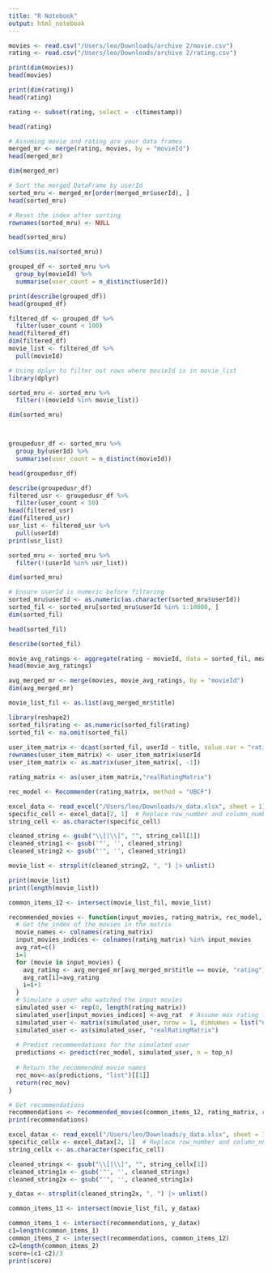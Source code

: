 ```yaml
---
title: "R Notebook"
output: html_notebook
---
```



```r
movies <- read.csv("/Users/leo/Downloads/archive 2/movie.csv")
rating <- read.csv("/Users/leo/Downloads/archive 2/rating.csv")
```


```r
print(dim(movies))
head(movies)
```


```r
print(dim(rating))
head(rating)
```
```r
rating <- subset(rating, select = -c(timestamp))
```


```r
head(rating)

```


```r
# Assuming movie and rating are your data frames
merged_mr <- merge(rating, movies, by = "movieId")
head(merged_mr)
```


```r
dim(merged_mr)
```


```r
# Sort the merged DataFrame by userId
sorted_mru <- merged_mr[order(merged_mr$userId), ]
head(sorted_mru)
```
```r
# Reset the index after sorting
rownames(sorted_mru) <- NULL

```
```r
head(sorted_mru)
```
```r
colSums(is.na(sorted_mru))
```


```r

grouped_df <- sorted_mru %>%
  group_by(movieId) %>%
  summarise(user_count = n_distinct(userId))

print(describe(grouped_df))
head(grouped_df)
```
```r
filtered_df <- grouped_df %>%
  filter(user_count < 100)
head(filtered_df)
dim(filtered_df)
movie_list <- filtered_df %>%
  pull(movieId)
```


```r
# Using dplyr to filter out rows where movieId is in movie_list
library(dplyr)

sorted_mru <- sorted_mru %>%
  filter(!(movieId %in% movie_list))

```


```r
dim(sorted_mru)
```


```r
```


```r
```


```r
groupedusr_df <- sorted_mru %>%
  group_by(userId) %>%
  summarise(user_count = n_distinct(movieId))

head(groupedusr_df)
```


```r
describe(groupedusr_df)
filtered_usr <- groupedusr_df %>%
  filter(user_count < 50)
head(filtered_usr)
dim(filtered_usr)
usr_list <- filtered_usr %>%
  pull(userId)
print(usr_list)
```


```r
sorted_mru <- sorted_mru %>%
  filter(!(userId %in% usr_list))
```


```r
dim(sorted_mru)
```


```r
# Ensure userId is numeric before filtering
sorted_mru$userId <- as.numeric(as.character(sorted_mru$userId))
sorted_fil <- sorted_mru[sorted_mru$userId %in% 1:10000, ]
dim(sorted_fil)
```
```r
head(sorted_fil)
```
```r
describe(sorted_fil)
```

```r
movie_avg_ratings <- aggregate(rating ~ movieId, data = sorted_fil, mean)
head(movie_avg_ratings)
```


```r
avg_merged_mr <- merge(movies, movie_avg_ratings, by = "movieId")
dim(avg_merged_mr)
```


```r
movie_list_fil <- as.list(avg_merged_mr$title)

```



```r
library(reshape2)
sorted_fil$rating <- as.numeric(sorted_fil$rating) 
sorted_fil <- na.omit(sorted_fil)
 
user_item_matrix <- dcast(sorted_fil, userId ~ title, value.var = "rating", fill = 0)
rownames(user_item_matrix) <- user_item_matrix$userId
user_item_matrix <- as.matrix(user_item_matrix[, -1]) 
```
```r
rating_matrix <- as(user_item_matrix,"realRatingMatrix")
```
```r
rec_model <- Recommender(rating_matrix, method = "UBCF")

```

```r
excel_data <- read_excel("/Users/leo/Downloads/x_data.xlsx", sheet = 1)  
specific_cell <- excel_data[2, 1]  # Replace row_number and column_number with actual numbers
string_cell <- as.character(specific_cell)

cleaned_string <- gsub("\\[|\\]", "", string_cell[1])
cleaned_string1 <- gsub('"', '', cleaned_string)
cleaned_string2 <- gsub("'", '', cleaned_string1)

movie_list <- strsplit(cleaned_string2, ", ") |> unlist()

print(movie_list)
print(length(movie_list))
```

```r


common_items_12 <- intersect(movie_list_fil, movie_list)

```

```r
recommended_movies <- function(input_movies, rating_matrix, rec_model, top_n = 5) {
  # Get the index of the movies in the matrix
  movie_names <- colnames(rating_matrix)
  input_movies_indices <- colnames(rating_matrix) %in% input_movies
  avg_rat=c()
  i=1
  for (movie in input_movies) {
    avg_rating <- avg_merged_mr[avg_merged_mr$title == movie, "rating"]
    avg_rat[i]=avg_rating
    i=i+1
  }   
  # Simulate a user who watched the input movies
  simulated_user <- rep(0, length(rating_matrix))
  simulated_user[input_movies_indices] <-avg_rat  # Assume max rating for input movies
  simulated_user <- matrix(simulated_user, nrow = 1, dimnames = list("new_user", movie_names))
  simulated_user <- as(simulated_user, "realRatingMatrix")
  
  # Predict recommendations for the simulated user
  predictions <- predict(rec_model, simulated_user, n = top_n)
  
  # Return the recommended movie names
  rec_mov<-as(predictions, "list")[[1]]
  return(rec_mov)
}
```


```r
# Get recommendations
recommendations <- recommended_movies(common_items_12, rating_matrix, rec_model, top_n = 3)
print(recommendations)
```
```r
excel_datax <- read_excel("/Users/leo/Downloads/y_data.xlsx", sheet = 1)  
specific_cellx <- excel_datax[2, 1]  # Replace row_number and column_number with actual numbers
string_cellx <- as.character(specific_cell)

cleaned_stringx <- gsub("\\[|\\]", "", string_cellx[1])
cleaned_string1x <- gsub('"', '', cleaned_stringx)
cleaned_string2x <- gsub("'", '', cleaned_string1x)

y_datax <- strsplit(cleaned_string2x, ", ") |> unlist()

```

```r


common_items_13 <- intersect(movie_list_fil, y_datax)

```

```r
common_items_1 <- intersect(recommendations, y_datax)
c1=length(common_items_1)
common_items_2 <- intersect(recommendations, common_items_12)
c2=length(common_items_2)
score=(c1-c2)/3
print(score)
```





```r
```


```r
```


```r
```


```r
```


```r
```


```r
```


```r
```


```r
```


```r
```


```r
```


```r
```


```r
```


```r
```

